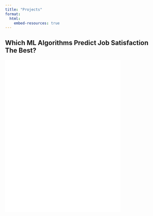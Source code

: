 ```yaml
---
title: "Projects"
format:
  html:
    embed-resources: true
---
```


## Which ML Algorithms Predict Job Satisfaction The Best?
```{=html}
<div style="margin: 20px 0;">
  <iframe 
    scrolling="no" 
    src="plotly_graph.html" 
    style="border: 0; width: 75%; height: 500px;">
  </iframe>
</div>
```

